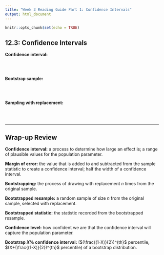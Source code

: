 ```yaml
---
title: "Week 3 Reading Guide Part 1: Confidence Intervals"
output: html_document
---
```


```r
knitr::opts_chunk$set(echo = TRUE)
```

## 12.3: Confidence Intervals 

__Confidence interval:__

</br>
</br>

__Bootstrap sample:__

</br>
</br>

__Sampling with replacement:__

</br>
</br>

---

## Wrap-up Review

__Confidence interval:__ a process to determine how large an effect is; a range of plausible values for the population parameter.

__Margin of error:__ the value that is added to and subtracted from the sample statistic to create a confidence interval; half the width of a confidence interval.

__Bootstrapping:__ the process of drawing with replacement $n$ times from the original sample.

__Bootstrapped resample:__ a random sample of size $n$ from the original sample, selected with replacement.

__Bootstrapped statistic:__ the statistic recorded from the bootstrapped resample.

__Confidence level:__ how confident we are that the confidence interval will capture the population parameter.

__Bootstrap $X$% confidence interval:__ ($(\frac{(1-X)}{2})^{th}$ percentile, $(X+(\frac{(1-X)}{2})^{th}$ percentile) of a bootstrap distribution.